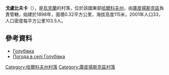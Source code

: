 {{coord|49|45|2|N|37|37|57|E|scale:100000_region:UA|display=title}}

'''戈盧比夫卡'''（{{lang-uk|Голубівка}}），是[[烏克蘭|烏克蘭]]的村落，位於該國東部[[哈爾科夫州|哈爾科夫州]]，由[[庫皮揚斯克區|庫皮揚斯克區]]負責管轄，始建於1898年，面積0.32平方公里，海拔高度115米，2001年人口33，人口密度每平方公里103.5人。

==參考資料==
* [http://w1.c1.rada.gov.ua/pls/z7502/A005?rdat1=09.01.2009&rf7571=33573 Голубівка]{{dead link|date=2018年3月 |bot=InternetArchiveBot |fix-attempted=yes }}
* [http://weather.in.ua/ua/har'kovskaja/5435 Погода в селі Голубівка]{{Wayback|url=http://weather.in.ua/ua/har%27kovskaja/5435 |date=20160323030212 }}

{{DEFAULTSORT:Голубівка}}
[[Category:哈爾科夫州村落|Category:哈爾科夫州村落]]
[[Category:庫皮揚斯克區村落|Category:庫皮揚斯克區村落]]


{{Kharkiv-geo-stub}}